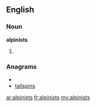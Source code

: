 ==English==

===Noun===
'''alpinists'''

# {{plural of|[[alpinist]]}}

===Anagrams===
* {{alphagram|aiilnpsst}}
* [[tailspins#English|tailspins]]

[[ar:alpinists]]
[[fr:alpinists]]
[[my:alpinists]]